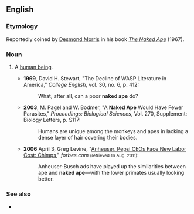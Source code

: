 ==English==
{{wikipedia}}

===Etymology===
Reportedly coined by [[w:Desmond_Morris|Desmond Morris]] in his book ''[[w:The_Naked_Ape|The Naked Ape]]'' (1967).

===Noun===
{{en-noun|head=[[naked]] [[ape]]}}

# {{label|en|idiomatic|often|humorous}} A [[human being]].
#* '''1969''', David H. Stewart, "The Decline of WASP Literature in America," ''College English'', vol. 30, no. 6, p. 412:
#*: What, after all, can a poor '''naked ape''' do?
#* '''2003''', M. Pagel and W. Bodmer, "A '''Naked Ape''' Would Have Fewer Parasites," ''Proceedings: Biological Sciences'', Vol. 270, Supplement: Biology Letters, p. S117:
#*: Humans are unique among the monkeys and apes in lacking a dense layer of hair covering their bodies.
#* '''2006''' April 3, Greg Levine, "[http://www.forbes.com/2006/04/03/chimps-actors-ads-cx_gl_0403autofacescan08.html Anheuser, Pepsi CEOs Face New Labor Cost: Chimps]," ''forbes.com'' <small>(retrieved 16 Aug. 2011)</small>:
#*: Anheuser-Busch ads have played up the similarities between ape and '''naked ape'''—with the lower primates usually looking better.

===See also===
* {{l|en|featherless biped}}